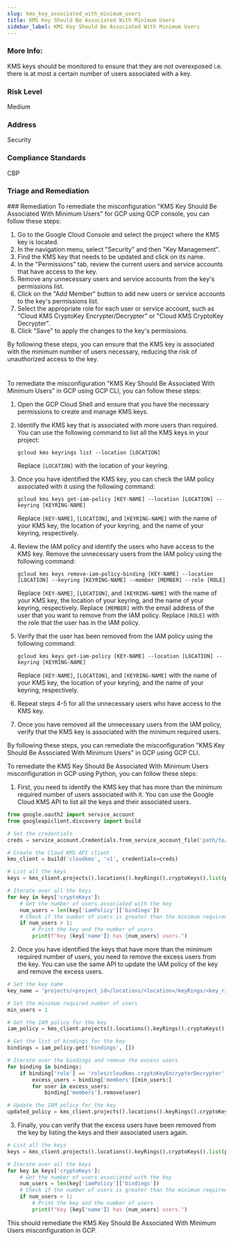```yaml
---
slug: kms_key_associated_with_minimum_users
title: KMS Key Should Be Associated With Minimum Users
sidebar_label: KMS Key Should Be Associated With Minimum Users
---
```


### More Info:

KMS keys should be monitored to ensure that they are not overexposed i.e. there is at most a certain number of users associated with a key.

### Risk Level

Medium

### Address

Security

### Compliance Standards

CBP

### Triage and Remediation
<Tabs>
<Tab title='Remediation'>
### Remediation

<AccordionGroup>
<Accordion title='Using Console' defaultOpen='true'>
To remediate the misconfiguration "KMS Key Should Be Associated With Minimum Users" for GCP using GCP console, you can follow these steps:

1. Go to the Google Cloud Console and select the project where the KMS key is located.
2. In the navigation menu, select "Security" and then "Key Management".
3. Find the KMS key that needs to be updated and click on its name.
4. In the "Permissions" tab, review the current users and service accounts that have access to the key.
5. Remove any unnecessary users and service accounts from the key's permissions list.
6. Click on the "Add Member" button to add new users or service accounts to the key's permissions list.
7. Select the appropriate role for each user or service account, such as "Cloud KMS CryptoKey Encrypter/Decrypter" or "Cloud KMS CryptoKey Decrypter".
8. Click "Save" to apply the changes to the key's permissions.

By following these steps, you can ensure that the KMS key is associated with the minimum number of users necessary, reducing the risk of unauthorized access to the key.

#
</Accordion>

<Accordion title='Using CLI'>
To remediate the misconfiguration "KMS Key Should Be Associated With Minimum Users" in GCP using GCP CLI, you can follow these steps:

1. Open the GCP Cloud Shell and ensure that you have the necessary permissions to create and manage KMS keys.

2. Identify the KMS key that is associated with more users than required. You can use the following command to list all the KMS keys in your project:

   ```
   gcloud kms keyrings list --location [LOCATION]
   ```

   Replace `[LOCATION]` with the location of your keyring.

3. Once you have identified the KMS key, you can check the IAM policy associated with it using the following command:

   ```
   gcloud kms keys get-iam-policy [KEY-NAME] --location [LOCATION] --keyring [KEYRING-NAME]
   ```

   Replace `[KEY-NAME]`, `[LOCATION]`, and `[KEYRING-NAME]` with the name of your KMS key, the location of your keyring, and the name of your keyring, respectively.

4. Review the IAM policy and identify the users who have access to the KMS key. Remove the unnecessary users from the IAM policy using the following command:

   ```
   gcloud kms keys remove-iam-policy-binding [KEY-NAME] --location [LOCATION] --keyring [KEYRING-NAME] --member [MEMBER] --role [ROLE]
   ```

   Replace `[KEY-NAME]`, `[LOCATION]`, and `[KEYRING-NAME]` with the name of your KMS key, the location of your keyring, and the name of your keyring, respectively. Replace `[MEMBER]` with the email address of the user that you want to remove from the IAM policy. Replace `[ROLE]` with the role that the user has in the IAM policy.

5. Verify that the user has been removed from the IAM policy using the following command:

   ```
   gcloud kms keys get-iam-policy [KEY-NAME] --location [LOCATION] --keyring [KEYRING-NAME]
   ```

   Replace `[KEY-NAME]`, `[LOCATION]`, and `[KEYRING-NAME]` with the name of your KMS key, the location of your keyring, and the name of your keyring, respectively.

6. Repeat steps 4-5 for all the unnecessary users who have access to the KMS key.

7. Once you have removed all the unnecessary users from the IAM policy, verify that the KMS key is associated with the minimum required users.

By following these steps, you can remediate the misconfiguration "KMS Key Should Be Associated With Minimum Users" in GCP using GCP CLI.
</Accordion>

<Accordion title='Using Python'>
To remediate the KMS Key Should Be Associated With Minimum Users misconfiguration in GCP using Python, you can follow these steps:

1. First, you need to identify the KMS key that has more than the minimum required number of users associated with it. You can use the Google Cloud KMS API to list all the keys and their associated users.

```python
from google.oauth2 import service_account
from googleapiclient.discovery import build

# Set the credentials
creds = service_account.Credentials.from_service_account_file('path/to/key.json')

# Create the Cloud KMS API client
kms_client = build('cloudkms', 'v1', credentials=creds)

# List all the keys
keys = kms_client.projects().locations().keyRings().cryptoKeys().list(parent='projects/<project_id>/locations/<location>/keyRings/<key_ring_id>').execute()

# Iterate over all the keys
for key in keys['cryptoKeys']:
    # Get the number of users associated with the key
    num_users = len(key['iamPolicy']['bindings'])
    # Check if the number of users is greater than the minimum required
    if num_users > 1:
        # Print the key and the number of users
        print(f"Key {key['name']} has {num_users} users.")
```

2. Once you have identified the keys that have more than the minimum required number of users, you need to remove the excess users from the key. You can use the same API to update the IAM policy of the key and remove the excess users.

```python
# Set the key name
key_name = 'projects/<project_id>/locations/<location>/keyRings/<key_ring_id>/cryptoKeys/<key_id>'

# Set the minimum required number of users
min_users = 1

# Get the IAM policy for the key
iam_policy = kms_client.projects().locations().keyRings().cryptoKeys().getIamPolicy(resource=key_name).execute()

# Get the list of bindings for the key
bindings = iam_policy.get('bindings', [])

# Iterate over the bindings and remove the excess users
for binding in bindings:
    if binding['role'] == 'roles/cloudkms.cryptoKeyEncrypterDecrypter' and len(binding['members']) > min_users:
        excess_users = binding['members'][min_users:]
        for user in excess_users:
            binding['members'].remove(user)

# Update the IAM policy for the key
updated_policy = kms_client.projects().locations().keyRings().cryptoKeys().setIamPolicy(resource=key_name, body={'policy': iam_policy}).execute()
```

3. Finally, you can verify that the excess users have been removed from the key by listing the keys and their associated users again.

```python
# List all the keys
keys = kms_client.projects().locations().keyRings().cryptoKeys().list(parent='projects/<project_id>/locations/<location>/keyRings/<key_ring_id>').execute()

# Iterate over all the keys
for key in keys['cryptoKeys']:
    # Get the number of users associated with the key
    num_users = len(key['iamPolicy']['bindings'])
    # Check if the number of users is greater than the minimum required
    if num_users > 1:
        # Print the key and the number of users
        print(f"Key {key['name']} has {num_users} users.")
```

This should remediate the KMS Key Should Be Associated With Minimum Users misconfiguration in GCP.
</Accordion>

</AccordionGroup>
</Tab>
</Tabs>

